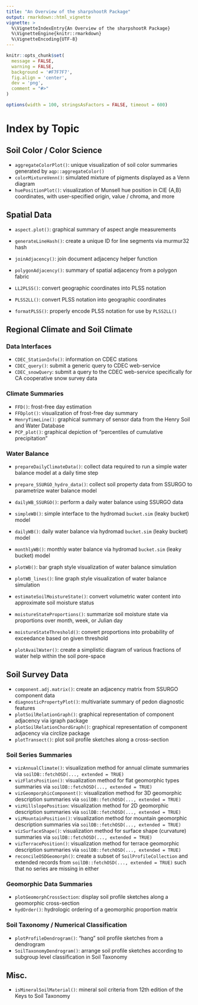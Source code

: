 ---
title: "An Overview of the sharpshootR Package"
output: rmarkdown::html_vignette
vignette: >
  %\VignetteIndexEntry{An Overview of the sharpshootR Package}
  %\VignetteEngine{knitr::rmarkdown}
  %\VignetteEncoding{UTF-8}
---

```{r setup, echo=FALSE, results='hide', warning=FALSE}
knitr::opts_chunk$set(
  message = FALSE,
  warning = FALSE,
  background = '#F7F7F7',
  fig.align = 'center',
  dev = 'png',
  comment = "#>"
)

options(width = 100, stringsAsFactors = FALSE, timeout = 600)
```




# Index by Topic

## Soil Color / Color Science
  * `aggregateColorPlot()`: unique visualization of soil color summaries generated by `aqp::aggregateColor()`
  * `colorMixtureVenn()`: simulated mixture of pigments displayed as a Venn diagram
  * `huePositionPlot()`: visualization of Munsell hue position in CIE {A,B} coordinates, with user-specified origin, value / chroma, and more

## Spatial Data
  * `aspect.plot()`: graphical summary of aspect angle measurements
  
  * `generateLineHash()`: create a unique ID for line segments via murmur32 hash
  * `joinAdjacency()`: join document adjacency helper function
  * `polygonAdjacency()`: summary of spatial adjacency from a polygon fabric
  
  * `LL2PLSS()`: convert geographic coordinates into PLSS notation
  * `PLSS2LL()`: convert PLSS notation into geographic coordinates
  * `formatPLSS()`: properly encode PLSS notation for use by `PLSS2LL()`
  

## Regional Climate and Soil Climate

### Data Interfaces
  * `CDEC_StationInfo()`: information on CDEC stations
  * `CDEC_query()`: submit a generic query to CDEC web-service
  * `CDEC_snowQuery`: submit a query to the CDEC web-service specifically for CA cooperative snow survey data

### Climate Summaries
  * `FFD()`: frost-free day estimation
  * `FFDplot()`: visualization of frost-free day summary
  * `HenryTimeLine()`: graphical summary of sensor data from the Henry Soil and Water Database
  * `PCP_plot()`: graphical depiction of "percentiles of cumulative precipitation"

### Water Balance
  * `prepareDailyClimateData()`: collect data required to run a simple water balance model at a daily time step
  * `prepare_SSURGO_hydro_data()`: collect soil property data from SSURGO to parametrize water balance model
  * `dailyWB_SSURGO()`: perform a daily water balance using SSURGO data 
  
  * `simpleWB()`: simple interface to the hydromad `bucket.sim` (leaky bucket) model
  * `dailyWB()`: daily water balance via hydromad `bucket.sim` (leaky bucket) model
  * `monthlyWB()`: monthly water balance via hydromad `bucket.sim` (leaky bucket) model
  * `plotWB()`: bar graph style visualization of water balance simulation
  * `plotWB_lines()`: line graph style visualization of water balance simulation
  * `estimateSoilMoistureState()`: convert volumetric water content into approximate soil moisture status
  * `moistureStateProportions()`: summarize soil moisture state via proportions over month, week, or Julian day
  * `moistureStateThreshold()`: convert proportions into probability of exceedance based on given threshold
  * `plotAvailWater()`: create a simplistic diagram of various fractions of water help within the soil pore-space

## Soil Survey Data
  * `component.adj.matrix()`: create an adjacency matrix from SSURGO component data
  * `diagnosticPropertyPlot()`: multivariate summary of pedon diagnostic features
  * `plotSoilRelationGraph()`: graphical representation of component adjacency via igraph package
  * `plotSoilRelationChordGraph()`: graphical representation of component adjacency via circlize package
  * `plotTransect()`: plot soil profile sketches along a cross-section
  
### Soil Series Summaries
  * `vizAnnualClimate()`: visualization method for annual climate summaries via `soilDB::fetchOSD(..., extended = TRUE)`
  * `vizFlatsPosition()`: visualization method for flat geomorphic types summaries via `soilDB::fetchOSD(..., extended = TRUE)`
  * `vizGeomporphicComponent()`: visualization method for 3D geomorphic description summaries via `soilDB::fetchOSD(..., extended = TRUE)`
  * `vizHillslopePosition`: visualization method for 2D geomorphic description summaries via `soilDB::fetchOSD(..., extended = TRUE)`
  * `vizMountainPosition()`: visualization method for mountain geomorphic description summaries via `soilDB::fetchOSD(..., extended = TRUE)`
  * `vizSurfaceShape()`: visualization method for surface shape (curvature) summaries via `soilDB::fetchOSD(..., extended = TRUE)`
  * `vizTerracePosition()`: visualization method for terrace geomorphic description summaries via `soilDB::fetchOSD(..., extended = TRUE)`
  * `reconcileOSDGeomorph()`: create a subset of `SoilProfileCollection` and extended records from `soilDB::fetchOSD(..., extended = TRUE)` such that no series are missing in either

### Geomorphic Data Summaries  
  * `plotGeomorphCrossSection`: display soil profile sketches along a geomorphic cross-section
  * `hydOrder()`: hydrologic ordering of a geomorphic proportion matrix

### Soil Taxonomy / Numerical Classification
  * `plotProfileDendrogram()`: "hang" soil profile sketches from a dendrogram
  * `SoilTaxonomyDendrogram()`: arrange soil profile sketches according to subgroup level classification in Soil Taxonomy

## Misc.
  * `isMineralSoilMaterial()`: mineral soil criteria from 12th edition of the Keys to Soil Taxonomy

